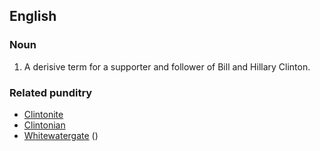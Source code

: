 ==English==
===Noun===
#A derisive term for a supporter and follower of Bill and Hillary Clinton.

===Related punditry===
* [[Clintonite]]
* [[Clintonian]]
* [[Whitewatergate]] ({{w|Whitewater (controversy)}})